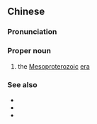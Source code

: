 ==Chinese==
{{zh-forms|type=13}}
{{wikipedia|lang=zh}}

===Pronunciation===
{{zh-pron
|m=Zhōngyuángǔdài
|cat=pn
}}

===Proper noun===
{{zh-proper noun}}

# the [[Mesoproterozoic]] [[era]]

===See also===
* {{zh-l|古元古代}}
* {{zh-l|新元古代}}
* {{zh-l|元古宙}}

{{zh-cat|Geology|Time}}